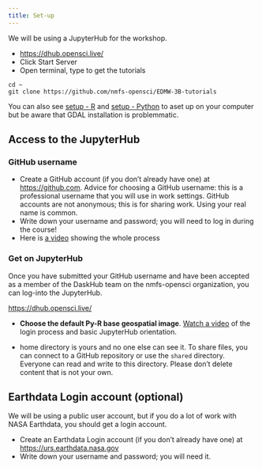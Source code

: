 ```yaml
---
title: Set-up
---
```


We will be using a JupyterHub for the workshop.

* <https://dhub.opensci.live/>
* Click Start Server
* Open terminal, type to get the tutorials

```
cd ~
git clone https://github.com/nmfs-opensci/EDMW-3B-tutorials
```

You can also see [setup - R](content/02-local-setup-r.html) and [setup - Python](content/02-local-setup-python.html) to aset up on your computer but be aware that GDAL installation is problemmatic.

## Access to the JupyterHub

### GitHub username

* Create a GitHub account (if you don’t already have one) at <https://github.com>. Advice for choosing a GitHub username: this is a professional username that you will use in work settings. GitHub accounts are not anonymous; this is for sharing work. Using your real name is common.
* Write down your username and password; you will need to log in during the course!
* Here is [a video](https://www.youtube.com/watch?v=nHXw4mGoqiE) showing the whole process

### Get on JupyterHub

Once you have submitted your GitHub username and have been accepted as a member of the DaskHub team on the nmfs-opensci organization, you can log-into the JupyterHub.

<https://dhub.opensci.live/>

* **Choose the default Py-R base geospatial image**. [Watch a video](https://youtu.be/o99jZWHqKi8) of the login process and basic JupyterHub orientation.

* home directory is yours and no one else can see it. To share files, you can connect to a GitHub repository or use the `shared` directory. Everyone can read and write to this directory. Please don't delete content that is not your own.

## Earthdata Login account (optional)

We will be using a public user account, but if you do a lot of work with NASA Earthdata, you should get a login account. 

* Create an Earthdata Login account (if you don't already have one) at <https://urs.earthdata.nasa.gov>
* Write down your username and password; you will need it.

